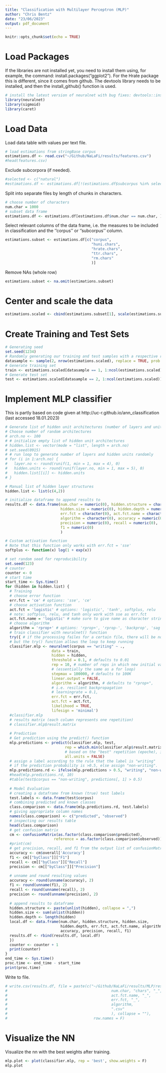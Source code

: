 ```yaml
---
title: "Classification with Multilayer Perceptron (MLP)"
author: "Chris Bentz"
date: "23/06/2023"
output: pdf_document
---
```


```r
knitr::opts_chunk$set(echo = TRUE)
```

# Load Packages
If the libraries are not installed yet, you need to install them using, for example, the command: install.packages("ggplot2"). For the Hrate package this is different, since it comes from github. The devtools library needs to be installed, and then the install_github() function is used.
```r
# install the latest version of neuralnet with bug fixes: devtools::install_github("bips-hb/neuralnet")
library(neuralnet)
library(sigmoid)
library(caret)
```

# Load Data
Load data table with values per text file. 
```r
# load estimations from stringBase corpus
estimations.df <- read.csv("~/Github/NaLaFi/results/features.csv")
#head(features.csv)
```

Exclude subcorpora (if needed).
```r
#selected <- c("natural")
#estimations.df <- estimations.df[!(estimations.df$subcorpus %in% selected), ]
```

Split into separate files by length of chunks in characters.
```r
# choose number of characters
num.char = 1000
# subset data frame
estimations.df <- estimations.df[estimations.df$num.char == num.char, ]
```

Select relevant columns of the data frame, i.e. the measures to be included in classification and the ''corpus'' or ''subcorpus'' column.
```r
estimations.subset <- estimations.df[c("corpus",
                                       "huni.chars", 
                                       "hrate.chars", 
                                       "ttr.chars", 
                                       "rm.chars"
                                       )]
```

Remove NAs (whole row)
```r
estimations.subset <- na.omit(estimations.subset)
```

# Center and scale the data
```r
estimations.scaled <- cbind(estimations.subset[1], scale(estimations.subset[2:ncol(estimations.subset)]))
```

# Create Training and Test Sets
```r
# Generating seed
set.seed(1234)
# Randomly generating our training and test samples with a respective ratio of 2/3 and 1/3
datasample <- sample(2, nrow(estimations.scaled), replace = TRUE, prob = c(0.67, 0.33))
# Generate training set
train <- estimations.scaled[datasample == 1, 1:ncol(estimations.scaled)]
# Generate test set 
test <- estimations.scaled[datasample == 2, 1:ncol(estimations.scaled)]
```

# Implement MLP classifier
This is partly based on code given at http://uc-r.github.io/ann_classification (last accessed 18.01.2023)
```r
# Generate list of hidden unit architectures (number of layers and units)
# Choose number of random architectures
# arch.no <- 100
# # initialize empty list of hidden unit architectures
# hidden.list <- vector(mode = "list", length = arch.no)
# set.seed(0915)
# # run loop to generate number of layers and hidden units randomly
# for (i in 1:arch.no) {
#   layer.no <- round(runif(1, min = 1, max = 4), 0)
#   hidden.units <- round(runif(layer.no, min = 1, max = 5), 0)
#   hidden.list[[i]] <- hidden.units
# }

# Manual list of hidden layer structures
hidden.list <- list(c(4,2))

# initialize dataframe to append results to
results.df <- data.frame(num.char = numeric(0), hidden.structure = character(0), 
                         hidden.size = numeric(0), hidden.depth = numeric(0),
                         err.fct = character(0), act.fct.name = character(0), 
                         algorithm = character(0), accuracy = numeric(0),
                         precision = numeric(0), recall = numeric(0), 
                         f1 = numeric(0)
                         ) 

# Custom activation function
# Note that this function only works with err.fct = 'sse'
softplus <- function(x) log(1 + exp(x))

# set random seed for reproducibility
set.seed(123)
# counter 
counter <- 0
# start time
start_time <- Sys.time()
for (hidden in hidden.list) {
  # Training
  # choose error function
  err.fct = 'ce' # options: 'sse', 'ce'
  # choose activation function
  act.fct = 'logistic' # options: 'logistic', 'tanh', softplus, relu
  # note: softplus, relu, and tanh only work with sse as err.fct
  act.fct.name = 'logistic' # make sure to give name as character string (for later storage)
  # choose algorithm 
  algorithm = 'rprop+' # options: 'rprop+', 'rprop-', 'backprop', 'sag', 'slr' 
  # train classifier with neuralnet() function
  try({ # if the processing failes for a certain file, there will be no output for this file,
  # but the try() function allows the loop to keep running 
  classifier.mlp <- neuralnet(corpus == "writing" ~ .,
                     data = train,
                     hidden = hidden,
                     threshold = 0.1, # defaults to 0.01
                     rep = 10, # number of reps in which new initial values are used,
                     # (essentially the same as a for loop)
                     stepmax = 100000, # defaults to 100K
                     linear.output = FALSE,
                     algorithm = algorithm, # defaults to "rprop+",
                     # i.e. resilient backpropagation
                     # learningrate = 0.1,
                     err.fct = err.fct,
                     act.fct = act.fct,
                     likelihood = TRUE,
                     lifesign = 'minimal')
  #classifier.mlp
  # results matrix (each column represents one repetition)
  # classifier.mlp$result.matrix
  
  # Prediction
  # Get prediction using the predict() function
  mlp.predictions <- predict(classifier.mlp, test, 
                           rep = which.min(classifier.mlp$result.matrix[1,]), # Predict response values 
                           # based on the "best" repetition (epoche), i.e. the one with the lowest error.
                           all.units = FALSE)
  # assign a label according to the rule that the label is "writing" 
  # if the prediction probability is >0.5, else assign "non-writing". 
  mlp.predictions.rd <- ifelse(mlp.predictions > 0.5, "writing", "non-writing")
  #head(mlp.predictions.rd, 10)
  #table(test$corpus == "non-writing", predictions[, 1] > 0.5)
  
  # Model Evaluation
  # creating a dataframe from known (true) test labels
  test.labels <- data.frame(test$corpus)
  # combining predicted and known classes
  class.comparison <- data.frame(mlp.predictions.rd, test.labels)
  # giving appropriate column names
  names(class.comparison) <- c("predicted", "observed")
  # inspecting our results table
  head(class.comparison)
  # get confusion matrix
  cm <- confusionMatrix(as.factor(class.comparison$predicted), 
                      reference = as.factor(class.comparison$observed))
  #print(cm)
  # get precision, recall, and f1 from the output list of confusionMatrix()
  accuracy <- cm$overall['Accuracy']
  f1 <- cm[["byClass"]]["F1"]
  recall <- cm[["byClass"]]["Recall"]
  precision <- cm[["byClass"]]["Precision"]
  
  # unname and round resulting values
  accuracy <- round(unname(accuracy), 2)
  f1 <- round(unname(f1), 2)
  recall <- round(unname(recall), 2)
  precision <- round(unname(precision), 2)
  
  # append results to dataframe
  hidden.structure <- paste(unlist(hidden), collapse = ",")
  hidden.size <- sum(unlist(hidden))
  hidden.depth <- length(hidden)
  local.df <- data.frame(num.char, hidden.structure, hidden.size, 
                         hidden.depth, err.fct, act.fct.name, algorithm, 
                         accuracy, precision, recall, f1)
  results.df <- rbind(results.df, local.df)
  })
  counter <- counter + 1
  print(counter)
}
end_time <- Sys.time()
proc.time <- end_time - start_time
print(proc.time)
```

Write to file.
```r
# write.csv(results.df, file = paste(c("~/Github/NaLaFi/results/MLP/results_MLP_", 
#                                               num.char, "chars", "_",
#                                               act.fct.name, "_",
#                                               err.fct, "_",
#                                               algorithm,
#                                               ".csv"
#                                               ), collapse = ""), 
#                                       row.names = F)
```

# Visualize the NN
Visualize the nn with the best weights after training.
```r
mlp.plot <- plot(classifier.mlp, rep = 'best', show.weights = F)
mlp.plot
```

